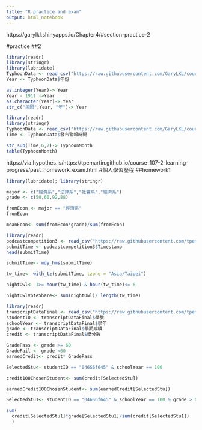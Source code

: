 ```yaml
---
title: "R practice and exam"
output: html_notebook
---
```


https://garylkl.shinyapps.io/Chapter4/#section-practice-2

#practice
##2
```r
library(readr)
library(stringr)
library(lubridate)
TyphoonData <- read_csv("https://raw.githubusercontent.com/GaryLKL/course-programming-for-ds-Quiz/master/TyphoonData.csv", col_types = cols(.default = col_character()))
Year <- TyphoonData$年份
```

```r
as.integer(Year)-> Year
Year - 1911 ->Year
as.character(Year)-> Year
str_c("民國",Year, "年")-> Year
```


```r
library(readr)
library(stringr)
TyphoonData <- read_csv("https://raw.githubusercontent.com/GaryLKL/course-programming-for-ds-Quiz/master/TyphoonData.csv", col_types = cols(.default = col_character()))
Time <- TyphoonData$發布警報時間
```

```r
str_sub(Time,6,7)-> TyphoonMonth
table(TyphoonMonth)
```


https://via.hypothes.is/https://tpemartin.github.io/course-107-2-learning-progress/past_homework_exam.html
#個人學習歷程
##homework1
```r
library(lubridate); library(stringr)

```

```r
major <- c("經濟系","法律系","社會系","經濟系")
grade <- c(50,60,92,88)
```

```r
fromEcon <- major == "經濟系"
fromEcon
```

```r
meanEcon<- sum(fromEcon*grade)/sum(fromEcon)
```

```r
library(readr)
podcastcompetition3 <- read_csv("https://raw.githubusercontent.com/tpemartin/github-data/master/podcastcompetition3.csv")
submitTime <- podcastcompetition3$Timestamp
head(submitTime)
```
```r
submitTime<- mdy_hms(submitTime)
```

```r
tw_time<- with_tz(submitTime, tzone = "Asia/Taipei")
```

```r
nightOwl<- 1>= hour(tw_time) & hour(tw_time)<= 6

```

```r
nightOwlVoteShare<- sum(nightOwl)/ length(tw_time)

```

```r
library(readr)
transcriptDataFinal <- read_csv("https://raw.githubusercontent.com/tpemartin/github-data/master/transcriptDataFinal.csv")
studentID <- transcriptDataFinal$學號
schoolYear <- transcriptDataFinal$學年
grade <- transcriptDataFinal$學期成績
credit <- transcriptDataFinal$學分數
```

```r
GradePass <- grade >= 60
GradeFail <- grade <60
earnedCredit<- credit* GradePass
```

```r
SelectedStu<- studentID == "046S6f645" & schoolYear == 100
```

```r
credit100ChosenStudent<- sum(credit[SelectedStu])
```


```r
earnedCredit100ChosenStudent<- sum(earnedCredit[SelectedStu])

```

```r
SelectedStu1<- studentID == "046S6f645" & schoolYear == 100 & grade > 0

sum(
  credit[SelectedStu1]*grade[SelectedStu1]/sum(credit[SelectedStu1])
  )
  

```




